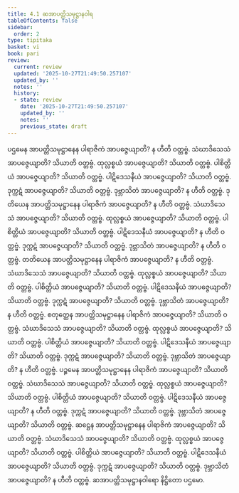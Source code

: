 ```yaml
---
title: 4.1 ဆအာပတ္တိသမုဋ္ဌာနဝါရ
tableOfContents: false
sidebar:
  order: 2
type: tipitaka
basket: vi
book: pari
review:
  current: review
  updated: '2025-10-27T21:49:50.257107'
  updated_by: ''
  notes: ''
  history:
  - state: review
    date: '2025-10-27T21:49:50.257107'
    updated_by: ''
    notes: ''
    previous_state: draft
---
```



<ReviewStatus review={frontmatter.review} showDetails={true} />

<HypothesisAnnotation frontmatter={frontmatter} />

<DynamicBreadcrumb />

<Division number="276" book="pari" e="ch" v="5" p="169">

<Paragraph number="1182" book="pari">
ပဌမေန အာပတ္တိသမုဋ္ဌာနေန ပါရာဇိကံ အာပဇ္ဇေယျာတိ? န ဟီတိ ဝတ္တဗ္ဗံ. သံဃာဒိသေသံ အာပဇ္ဇေယျာတိ? သိယာတိ ဝတ္တဗ္ဗံ. ထုလ္လစ္စယံ အာပဇ္ဇေယျာတိ? သိယာတိ ဝတ္တဗ္ဗံ. ပါစိတ္တိယံ အာပဇ္ဇေယျာတိ? သိယာတိ ဝတ္တဗ္ဗံ. ပါဋိဒေသနီယံ အာပဇ္ဇေယျာတိ? သိယာတိ ဝတ္တဗ္ဗံ. ဒုက္ကဋံ အာပဇ္ဇေယျာတိ? သိယာတိ ဝတ္တဗ္ဗံ. ဒုဗ္ဘာသိတံ အာပဇ္ဇေယျာတိ? န ဟီတိ ဝတ္တဗ္ဗံ.
</Paragraph>

<Paragraph number="1183" book="pari">
ဒုတိယေန အာပတ္တိသမုဋ္ဌာနေန ပါရာဇိကံ အာပဇ္ဇေယျာတိ? န ဟီတိ ဝတ္တဗ္ဗံ. သံဃာဒိသေသံ အာပဇ္ဇေယျာတိ? သိယာတိ ဝတ္တဗ္ဗံ. ထုလ္လစ္စယံ အာပဇ္ဇေယျာတိ? သိယာတိ ဝတ္တဗ္ဗံ. ပါစိတ္တိယံ အာပဇ္ဇေယျာတိ? သိယာတိ ဝတ္တဗ္ဗံ. ပါဋိဒေသနီယံ အာပဇ္ဇေယျာတိ? န ဟီတိ ဝတ္တဗ္ဗံ. ဒုက္ကဋံ အာပဇ္ဇေယျာတိ? သိယာတိ ဝတ္တဗ္ဗံ. ဒုဗ္ဘာသိတံ အာပဇ္ဇေယျာတိ? န ဟီတိ ဝတ္တဗ္ဗံ.
</Paragraph>

<Paragraph number="1184" book="pari">
တတိယေန အာပတ္တိသမုဋ္ဌာနေန ပါရာဇိကံ အာပဇ္ဇေယျာတိ? န ဟီတိ ဝတ္တဗ္ဗံ. သံဃာဒိသေသံ အာပဇ္ဇေယျာတိ? သိယာတိ ဝတ္တဗ္ဗံ. ထုလ္လစ္စယံ အာပဇ္ဇေယျာတိ? သိယာတိ ဝတ္တဗ္ဗံ. ပါစိတ္တိယံ အာပဇ္ဇေယျာတိ? သိယာတိ ဝတ္တဗ္ဗံ. ပါဋိဒေသနီယံ အာပဇ္ဇေယျာတိ? သိယာတိ ဝတ္တဗ္ဗံ. ဒုက္ကဋံ အာပဇ္ဇေယျာတိ? သိယာတိ ဝတ္တဗ္ဗံ. ဒုဗ္ဘာသိတံ အာပဇ္ဇေယျာတိ? န ဟီတိ ဝတ္တဗ္ဗံ.
</Paragraph>

<Paragraph number="1185" book="pari">
စတုတ္ထေန အာပတ္တိသမုဋ္ဌာနေန ပါရာဇိကံ အာပဇ္ဇေယျာတိ? သိယာတိ ဝတ္တဗ္ဗံ. သံဃာဒိသေသံ အာပဇ္ဇေယျာတိ? သိယာတိ ဝတ္တဗ္ဗံ. ထုလ္လစ္စယံ အာပဇ္ဇေယျာတိ? သိယာတိ ဝတ္တဗ္ဗံ. ပါစိတ္တိယံ အာပဇ္ဇေယျာတိ? သိယာတိ ဝတ္တဗ္ဗံ. ပါဋိဒေသနီယံ အာပဇ္ဇေယျာတိ? သိယာတိ ဝတ္တဗ္ဗံ. ဒုက္ကဋံ အာပဇ္ဇေယျာတိ? သိယာတိ ဝတ္တဗ္ဗံ. ဒုဗ္ဘာသိတံ အာပဇ္ဇေယျာတိ? န ဟီတိ ဝတ္တဗ္ဗံ.
</Paragraph>

<Paragraph number="1186" book="pari">
ပဉ္စမေန အာပတ္တိသမုဋ္ဌာနေန ပါရာဇိကံ အာပဇ္ဇေယျာတိ? သိယာတိ ဝတ္တဗ္ဗံ. သံဃာဒိသေသံ အာပဇ္ဇေယျာတိ? သိယာတိ ဝတ္တဗ္ဗံ. ထုလ္လစ္စယံ အာပဇ္ဇေယျာတိ? သိယာတိ ဝတ္တဗ္ဗံ. ပါစိတ္တိယံ အာပဇ္ဇေယျာတိ? သိယာတိ ဝတ္တဗ္ဗံ. ပါဋိဒေသနီယံ အာပဇ္ဇေယျာတိ? န ဟီတိ ဝတ္တဗ္ဗံ. ဒုက္ကဋံ အာပဇ္ဇေယျာတိ? သိယာတိ ဝတ္တဗ္ဗံ. ဒုဗ္ဘာသိတံ အာပဇ္ဇေယျာတိ? သိယာတိ ဝတ္တဗ္ဗံ.
</Paragraph>

<Paragraph number="1187" book="pari">
ဆဋ္ဌေန အာပတ္တိသမုဋ္ဌာနေန ပါရာဇိကံ အာပဇ္ဇေယျာတိ? သိယာတိ ဝတ္တဗ္ဗံ. သံဃာဒိသေသံ အာပဇ္ဇေယျာတိ? သိယာတိ ဝတ္တဗ္ဗံ. ထုလ္လစ္စယံ အာပဇ္ဇေယျာတိ? သိယာတိ ဝတ္တဗ္ဗံ. ပါစိတ္တိယံ အာပဇ္ဇေယျာတိ? သိယာတိ ဝတ္တဗ္ဗံ. ပါဋိဒေသနီယံ အာပဇ္ဇေယျာတိ? သိယာတိ ဝတ္တဗ္ဗံ. ဒုက္ကဋံ အာပဇ္ဇေယျာတိ? သိယာတိ ဝတ္တဗ္ဗံ. ဒုဗ္ဘာသိတံ အာပဇ္ဇေယျာတိ? န ဟီတိ ဝတ္တဗ္ဗံ.

</Paragraph>
</Division>

<Paragraph number="1188" type="center" book="pari">
ဆအာပတ္တိသမုဋ္ဌာနဝါရော နိဋ္ဌိတော ပဌမော.
</Paragraph>